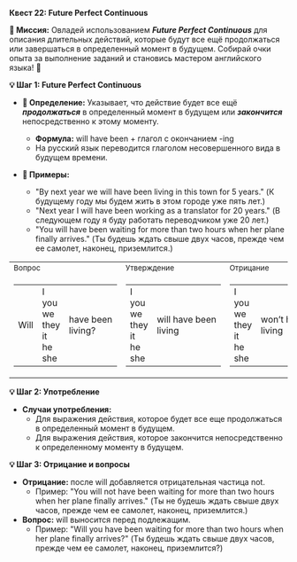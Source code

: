 
**Квест 22: Future Perfect Continuous**

**🎯 Миссия:**
Овладей использованием ***Future Perfect Continuous*** для описания длительных действий, которые будут все ещё продолжаться или завершаться в определенный момент в будущем. Собирай очки опыта за выполнение заданий и становись мастером английского языка! 🌟

**💡 Шаг 1: Future Perfect Continuous**
- **📜 Определение:** Указывает, что действие будет все ещё ***продолжаться*** в определенный момент в будущем или ***закончится*** непосредственно к этому моменту.
    - **Формула:** <Highlight>will have been</Highlight> + глагол с окончанием <Highlight>-ing</Highlight>
    - На русский язык переводится глаголом несовершенного вида в <Highlight>будущем времени.</Highlight>

- **📝 Примеры:**
    - "By next year we will have been living in this town for 5 years." (К будущему году мы будем жить в этом городе уже пять лет.)
    - "Next year I will have been working as a translator for 20 years." (В следующем году я буду работать переводчиком уже 20 лет.)
    - "You will have been waiting for more than two hours when her plane finally arrives." (Ты будешь ждать свыше двух часов, прежде чем ее самолет, наконец, приземлится.)

<table className="text-xxs md:text-md main">
  <tbody>
  <tr>
    <td><small>Вопрос</small></td>
    <td><small>Утверждение</small></td>
    <td><small>Отрицание</small></td>
  </tr>
  <tr>
    <td>
      <table>
        <tbody>
        <tr>
          <td>Will</td>
          <td>
            <div>I</div>
            <div>you</div>
            <div>we</div>
            <div>they</div>
            <div>it</div>
            <div>he</div>
            <div>she</div>
          </td>
          <td>have&nbsp;been living?</td>
        </tr>
        </tbody>
      </table>
    </td>
    <td>
      <table>
        <tbody>
        <tr>
          <td>
            <div>I</div>
            <div>you</div>
            <div>we</div>
            <div>they</div>
            <div>it</div>
            <div>he</div>
            <div>she</div>
          </td>
          <td>will&nbsp;have&nbsp;been living</td>
        </tr>
        </tbody>
      </table>
    </td>
    <td>
      <table>
        <tbody>
        <tr>
          <td>
            <div>I</div>
            <div>you</div>
            <div>we</div>
            <div>they</div>
            <div>it</div>
            <div>he</div>
            <div>she</div>
          </td>
          <td>won’t&nbsp;have&nbsp;been living</td>
        </tr>
        </tbody>
      </table>
    </td>
  </tr>
  </tbody>
</table>

**💡 Шаг 2: Употребление**
- **Случаи употребления:**
    - Для выражения действия, которое будет все еще <Highlight>продолжаться</Highlight> в определенный момент в будущем.
    - Для выражения действия, которое <Highlight>закончится</Highlight> непосредственно к определенному моменту в будущем.

**💡 Шаг 3: Отрицание и вопросы**
- **Отрицание:** после <Highlight>will</Highlight> добавляется отрицательная частица <Highlight>not.</Highlight>
    - Пример: "You will not have been waiting for more than two hours when her plane finally arrives." (Ты не будешь ждать свыше двух часов, прежде чем ее самолет, наконец, приземлится.)
- **Вопрос:** will выносится перед подлежащим.
    - Пример: "Will you have been waiting for more than two hours when her plane finally arrives?" (Ты будешь ждать свыше двух часов, прежде чем ее самолет, наконец, приземлится?)
